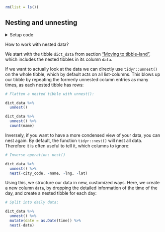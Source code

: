 ```r
rm(list = ls())
```


## Nesting and unnesting {#nest}

<details><summary>Setup code</summary>
```r
### Nesting and unnesting

```
```r
library(tidyverse)
library(here)

dict <- readxl::read_excel(here("data/cities.xlsx"))

dict_data <-
  dict %>%
  mutate(data = map(weather_filename, ~ readxl::read_excel(here(.)))) %>%
  select(-weather_filename)
```
</details>

How to work with nested data?

We start with the tibble `dict_data` from section ["Moving to tibble-land"](#mut_map), which includes the nested tibbles in its column `data`.

If we want to actually look at the data we can directly use `tidyr::unnest()` on the whole tibble, which by default acts on all list-columns.
This blows up our tibble by repeating the formerly unnested column entries as many times, as each nested tibble has rows:

```r
# Flatten a nested tibble with unnest():
```
```r
dict_data %>%
  unnest()

dict_data %>%
  unnest() %>%
  count(name)
```

Inversely, if you want to have a more condensed view of your data, you can nest again.
By default, the function `tidyr::nest()` will nest all data.
Therefore it is often useful to tell it, which columns to ignore:

```r
# Inverse operation: nest()
```
```r
dict_data %>%
  unnest() %>%
  nest(-city_code, -name, -lng, -lat)
```

Using this, we structure our data in new, customized ways.
Here, we create a new column `date`, by dropping the detailed information of the time of the day, and create a nested tibble for each day:

```r
# Split into daily data:
```
```r
dict_data %>%
  unnest() %>%
  mutate(date = as.Date(time)) %>%
  nest(-date)
```
